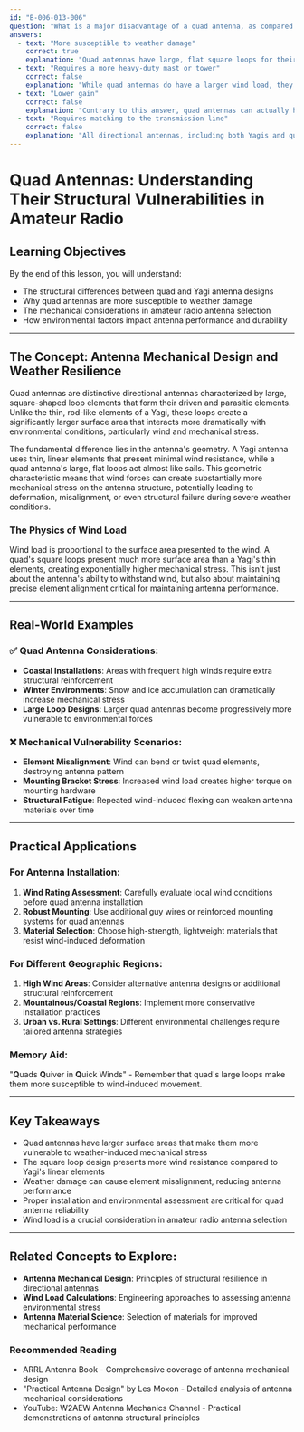 ```yaml
---
id: "B-006-013-006"
question: "What is a major disadvantage of a quad antenna, as compared to a Yagi antenna with the same number of elements and boom length?"
answers:
  - text: "More susceptible to weather damage"
    correct: true
    explanation: "Quad antennas have large, flat square loops for their elements, which present a much larger surface area to wind and weather compared to the thinner, rod-like elements of a Yagi. This increased wind load makes quad antennas more vulnerable to mechanical stress, potential deformation, and structural damage during severe weather conditions. The larger surface area acts like a sail, creating more mechanical strain on the antenna's mounting hardware and supporting structure."
  - text: "Requires a more heavy-duty mast or tower"
    correct: false
    explanation: "While quad antennas do have a larger wind load, they typically don't inherently require a significantly more robust mast or tower than a comparable Yagi. The mounting requirements are generally similar, with proper selection of mounting hardware being more critical than the antenna type itself. Both quad and Yagi designs can be adequately supported by standard amateur radio tower and mast configurations."
  - text: "Lower gain"
    correct: false
    explanation: "Contrary to this answer, quad antennas can actually have comparable or sometimes slightly higher gain than Yagi antennas with the same number of elements and boom length. The large loop elements of a quad can provide efficient radiation characteristics that compete well with traditional Yagi designs in terms of antenna performance and gain."
  - text: "Requires matching to the transmission line"
    correct: false
    explanation: "All directional antennas, including both Yagis and quads, require proper matching to the transmission line. This is not a unique disadvantage of quad antennas. Proper impedance matching can be achieved through similar techniques like gamma matches, delta matches, or separate matching networks for both antenna types."
---
```


# Quad Antennas: Understanding Their Structural Vulnerabilities in Amateur Radio

## Learning Objectives
By the end of this lesson, you will understand:
- The structural differences between quad and Yagi antenna designs
- Why quad antennas are more susceptible to weather damage
- The mechanical considerations in amateur radio antenna selection
- How environmental factors impact antenna performance and durability

---

## The Concept: Antenna Mechanical Design and Weather Resilience

Quad antennas are distinctive directional antennas characterized by large, square-shaped loop elements that form their driven and parasitic elements. Unlike the thin, rod-like elements of a Yagi, these loops create a significantly larger surface area that interacts more dramatically with environmental conditions, particularly wind and mechanical stress.

The fundamental difference lies in the antenna's geometry. A Yagi antenna uses thin, linear elements that present minimal wind resistance, while a quad antenna's large, flat loops act almost like sails. This geometric characteristic means that wind forces can create substantially more mechanical stress on the antenna structure, potentially leading to deformation, misalignment, or even structural failure during severe weather conditions.

### The Physics of Wind Load

Wind load is proportional to the surface area presented to the wind. A quad's square loops present much more surface area than a Yagi's thin elements, creating exponentially higher mechanical stress. This isn't just about the antenna's ability to withstand wind, but also about maintaining precise element alignment critical for maintaining antenna performance.

---

## Real-World Examples

### ✅ Quad Antenna Considerations:
- **Coastal Installations**: Areas with frequent high winds require extra structural reinforcement
- **Winter Environments**: Snow and ice accumulation can dramatically increase mechanical stress
- **Large Loop Designs**: Larger quad antennas become progressively more vulnerable to environmental forces

### ❌ Mechanical Vulnerability Scenarios:
- **Element Misalignment**: Wind can bend or twist quad elements, destroying antenna pattern
- **Mounting Bracket Stress**: Increased wind load creates higher torque on mounting hardware
- **Structural Fatigue**: Repeated wind-induced flexing can weaken antenna materials over time

---

## Practical Applications

### For Antenna Installation:
1. **Wind Rating Assessment**: Carefully evaluate local wind conditions before quad antenna installation
2. **Robust Mounting**: Use additional guy wires or reinforced mounting systems for quad antennas
3. **Material Selection**: Choose high-strength, lightweight materials that resist wind-induced deformation

### For Different Geographic Regions:
1. **High Wind Areas**: Consider alternative antenna designs or additional structural reinforcement
2. **Mountainous/Coastal Regions**: Implement more conservative installation practices
3. **Urban vs. Rural Settings**: Different environmental challenges require tailored antenna strategies

### Memory Aid:
"**Q**uads **Q**uiver in **Q**uick Winds" - Remember that quad's large loops make them more susceptible to wind-induced movement.

---

## Key Takeaways

- Quad antennas have larger surface areas that make them more vulnerable to weather-induced mechanical stress
- The square loop design presents more wind resistance compared to Yagi's linear elements
- Weather damage can cause element misalignment, reducing antenna performance
- Proper installation and environmental assessment are critical for quad antenna reliability
- Wind load is a crucial consideration in amateur radio antenna selection

---

## Related Concepts to Explore:
- **Antenna Mechanical Design**: Principles of structural resilience in directional antennas
- **Wind Load Calculations**: Engineering approaches to assessing antenna environmental stress
- **Antenna Material Science**: Selection of materials for improved mechanical performance

### Recommended Reading
- ARRL Antenna Book - Comprehensive coverage of antenna mechanical design
- "Practical Antenna Design" by Les Moxon - Detailed analysis of antenna mechanical considerations
- YouTube: W2AEW Antenna Mechanics Channel - Practical demonstrations of antenna structural principles